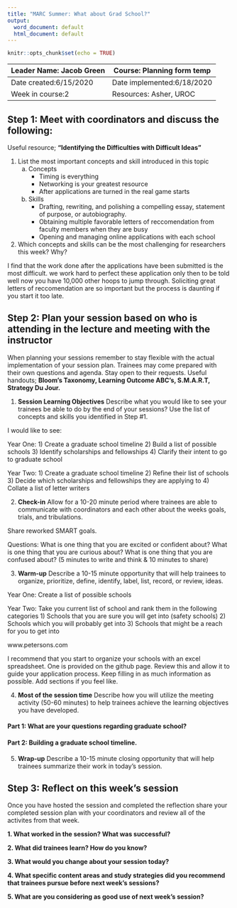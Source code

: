 ```yaml
---
title: "MARC Summer: What about Grad School?"
output:
  word_document: default
  html_document: default
---
```


```r
knitr::opts_chunk$set(echo = TRUE)
```

| Leader Name: Jacob Green | Course: Planning form temp     |
|--------------------------|--------------------------------|
| Date created:6/15/2020   | Date implemented:6/18/2020     |
| Week in course:2         | Resources: Asher, UROC         |

## Step 1: Meet with coordinators and discuss the following:
Useful resource; **"Identifying the Difficulties with Difficult Ideas"**

1. List the most important concepts and skill introduced in this topic
    a. Concepts
        * Timing is everything
        * Networking is your greatest resource
        * After applications are turned in the real game starts
    b. Skills
        * Drafting, rewriting, and polishing a compelling essay, statement of purpose, or autobiography.
        * Obtaining multiple favorable letters of reccomendation from faculty members when they are busy
        * Opening and managing online applications with each school

2. Which concepts and skills can be the most challenging for researchers this week? Why?

I find that the work done after the applications have been submitted is the most difficult. we work hard to perfect these application only then to be told well now you have 10,000 other hoops to jump through. Soliciting great letters of reccomendation are so important but the process is daunting if you start it too late.

## Step 2: Plan your session based on who is attending in the lecture and meeting with the instructor
When planning your sessions remember to stay flexible with the actual implementation of your session plan. Trainees may come prepared with their own questions and agenda. Stay open to their requests. Useful handouts; **Bloom's Taxonomy, Learning Outcome ABC's, S.M.A.R.T, Strategy Du Jour.**

1. **Session Learning Objectives**
Describe what you would like to see your trainees be able to do by the end of your sessions? Use the list of concepts and skills you identified in Step #1. 

I would like to see:

Year One:
1) Create a graduate school timeline
2) Build a list of possible schools
3) Identify scholarships and fellowships
4) Clarify their intent to go to graduate school

Year Two:
1) Create a graduate school timeline
2) Refine their list of schools
3) Decide which scholarships and fellowships they are applying to
4) Collate a list of letter writers

2. **Check-in**
Allow for a 10-20 minute period where trainees are able to communicate with coordinators and each other about the weeks goals, trials, and tribulations.

Share reworked SMART goals.

Questions: What is one thing that you are excited or confident about? What is one thing that you are curious about? What is one thing that you are confused about? (5 minutes to write and think & 10 minutes to share)

3. **Warm-up**
Describe a 10-15 minute opportunity that will help trainees to organize, prioritize, define, identify, label, list, record, or review, ideas.

Year One: Create a list of possible schools

Year Two: Take you current list of school and rank them in the following categories
1) Schools that you are sure you will get into (safety schools)
2) Schools which you will probably get into
3) Schools that might be a reach for you to get into

www.petersons.com

I recommend that you start to organize your schools with an excel spreadsheet. One is provided on the github page. Review this and allow it to guide your application process. Keep filling in as much information as possible. Add sections if you feel like. 

4. **Most of the session time**
Describe how you will utilize the meeting activity (50-60 minutes) to help trainees achieve the learning objectives you have developed. 

#### Part 1: What are your questions regarding graduate school?

#### Part 2: Building a graduate school timeline.



5. **Wrap-up**
Describe a 10-15 minute closing opportunity that will help trainees summarize their work in today's session. 

## Step 3: Reflect on this week's session
Once you have hosted the session and completed the reflection share your completed session plan with your coordinators and review all of the activites from that week.

**1. What worked in the session? What was successful?**

**2. What did trainees learn? How do you know?**

**3. What would you change about your session today?**

**4. What specific content areas and study strategies did you recommend that trainees pursue before next week's sessions?**

**5. What are you considering as good use of next week's session?**

